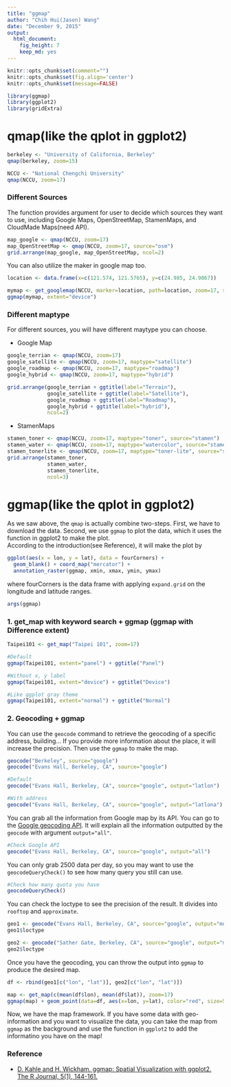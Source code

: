 ---
title: "ggmap"
author: "Chih Hui(Jason) Wang"
date: "December 9, 2015"
output: 
  html_document: 
    fig_height: 7
    keep_md: yes
---
```{r setup, include=FALSE}
knitr::opts_chunk$set(comment="")
knitr::opts_chunk$set(fig.align='center')
knitr::opts_chunk$set(message=FALSE)
```

```{r package}
library(ggmap)
library(ggplot2)
library(gridExtra)
```

# qmap(like the qplot in ggplot2)

```{r berkeley, cache=TRUE}
berkeley <- "University of California, Berkeley"
qmap(berkeley, zoom=15)
```

```{r NCCU, cache=TRUE}
NCCU <- "National Chengchi University"
qmap(NCCU, zoom=17)
```

### Different Sources    
The function provides argument for user to decide which sources they want to use, including Google Maps, OpenStreetMap, StamenMaps, and CloudMade Maps(need API). 
```{r Different_sources, ncol=2, cache=TRUE}
map_google <- qmap(NCCU, zoom=17)
map_OpenStreetMap <- qmap(NCCU, zoom=17, source="osm")
grid.arrange(map_google, map_OpenStreetMap, ncol=2)
```

You can also utilize the maker in google map too.
```{r get_googlemap, cache=TRUE}
location <- data.frame(x=c(121.574, 121.5765), y=c(24.985, 24.9867))

mymap <- get_googlemap(NCCU, marker=location, path=location, zoom=17, scale=2)
ggmap(mymap, extent="device")
```

### Different maptype    

For different sources, you will have different maytype you can choose.

* Google Map

```{r google_map, fig.width=12, fig.height=14, cache=TRUE}
google_terrian <- qmap(NCCU, zoom=17)
google_satellite <- qmap(NCCU, zoom=17, maptype="satellite")
google_roadmap <- qmap(NCCU, zoom=17, maptype="roadmap")
google_hybrid <- qmap(NCCU, zoom=17, maptype="hybrid")

grid.arrange(google_terrian + ggtitle(label="Terrain"),
             google_satellite + ggtitle(label="Satellite"),
             google_roadmap + ggtitle(label="Roadmap"),
             google_hybrid + ggtitle(label="hybrid"),
             ncol=2)
```

* StamenMaps

```{r stamen, fig.width=12, fig.height=10, cache=TRUE}
stamen_toner <- qmap(NCCU, zoom=17, maptype="toner", source="stamen")
stamen_water <- qmap(NCCU, zoom=17, maptype="watercolor", source="stamen")
stamen_tonerlite <- qmap(NCCU, zoom=17, maptype="toner-lite", source="stamen")
grid.arrange(stamen_toner,
             stamen_water,
             stamen_tonerlite,
             ncol=3)
```

# ggmap(like the qplot in ggplot2)

As we saw above, the `qmap` is actually combine two-steps. First, we have to download the data. Second, we use `ggmap` to plot the data, which it uses the function in ggplot2 to make the plot.    
According to the introduction(see Reference), it will make the plot by

```{r code, eval=FALSE}
ggplot(aes(x = lon, y = lat), data = fourCorners) +
  geom_blank() + coord_map("mercator") +
  annotation_raster(ggmap, xmin, xmax, ymin, ymax)
```

where fourCorners is the data frame with applying `expand.grid` on the longitude and latitude ranges.

```{r argument}
args(ggmap)
```

### 1. get_map with keyword search + ggmap (ggmap with Difference extent)
```{r taipei101, cache=TRUE}
Taipei101 <- get_map("Taipei 101", zoom=17)

#Default
ggmap(Taipei101, extent="panel") + ggtitle("Panel")

#Without x, y label
ggmap(Taipei101, extent="device") + ggtitle("Device")

#Like ggplot gray theme
ggmap(Taipei101, extent="normal") + ggtitle("Normal")
```


### 2. Geocoding + ggmap

You can use the `geocode` command to retrieve the geocoding of a specific address, building... If you provide more information about the place, it will increase the precision. Then use the `ggmap` to make the map.
```{r geocoding, cache=TRUE}
geocode("Berkeley", source="google")
geocode("Evans Hall, Berkeley, CA", source="google")

#Default
geocode("Evans Hall, Berkeley, CA", source="google", output="latlon")

#With address
geocode("Evans Hall, Berkeley, CA", source="google", output="latlona")
```

You can grab all the information from Google map by its API. You can go to the [Google geocoding API](https://developers.google.com/maps/documentation/geocoding/intro). It will explain all the information outputted by the `geocode` with argument `output="all"`.

```{r notshown, eval=FALSE}
#Check Google API
geocode("Evans Hall, Berkeley, CA", source="google", output="all")
```

You can only grab 2500 data per day, so you may want to use the `geocodeQueryCheck()` to see how many query you still can use.

```{r APIlimit, message=TRUE}
#Check how many quota you have
geocodeQueryCheck()
```

You can check the loctype to see the precision of the result. It divides into `rooftop` and `approximate`.

```{r precision}
geo1 <- geocode("Evans Hall, Berkeley, CA", source="google", output="more")
geo1$loctype

geo2 <- geocode("Sather Gate, Berkeley, CA", source="google", output="more")
geo2$loctype
```

Once you have the geocoding, you can throw the output into `ggmap` to produce the desired map.

```{r map}
df <- rbind(geo1[c("lon", "lat")], geo2[c("lon", "lat")])

map <- get_map(c(mean(df$lon), mean(df$lat)), zoom=17)
ggmap(map) + geom_point(data=df, aes(x=lon, y=lat), color="red", size=5)
```

Now, we have the map framework. If you have some data with geo-information and you want to visualize the data, you can take the map from `ggmap` as the background and use the function in `ggplot2` to add the informatino you have on the map!

### Reference
* [D. Kahle and H. Wickham. ggmap: Spatial Visualization with ggplot2. The R Journal, 5(1), 144-161.](http://journal.r-project.org/archive/2013-1/kahle-wickham.pdf)

